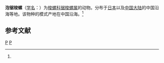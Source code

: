 {{Speciesbox
| taxon = Prionovolva bulla
| binomial_authority = (A. Adams et Reeve, 1848)<ref name='id10721'>{{cite web| url =http://www.bioinfo.cn/db05/BjdwSpecies.php?action=view&id=10721| title =泡锯梭螺| work =《中国动物物种编目数据库》| publisher =中国科学院微生物研究所| author =中国科学院动物研究所| accessdate =2009-04-28| deadurl =yes| archiveurl =https://web.archive.org/web/20160305091548/http://www.bioinfo.cn/db05/BjdwSpecies.php?action=view&id=10721| archivedate =2016-03-05}}</ref>
}}

'''泡锯梭螺'''（[[学名|学名]]：{{lang|la|''Prionovolva bulla''}}）为[[梭螺科|梭螺科]][[锯梭螺属|锯梭螺属]]的动物。分布于[[日本|日本]]以及[[中国大陆|中国大陆]]的中国沿海等地。该物种的模式产地在中国沿海。<ref name='id10721'/>

== 参考文献 ==
{{reflist}}

{{软体动物小作品}}

{{Taxonbar}}
[[Category:1848年描述的动物|P]]
[[Category:锯梭螺属|P]]